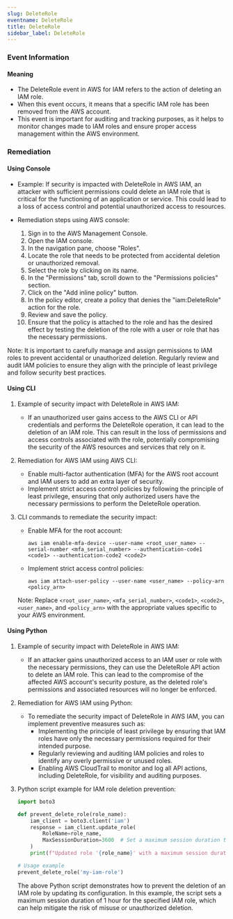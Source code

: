 ```yaml
--- 
slug: DeleteRole
eventname: DeleteRole
title: DeleteRole
sidebar_label: DeleteRole
---
```

                       
### Event Information

#### Meaning

- The DeleteRole event in AWS for IAM refers to the action of deleting an IAM role.
- When this event occurs, it means that a specific IAM role has been removed from the AWS account.
- This event is important for auditing and tracking purposes, as it helps to monitor changes made to IAM roles and ensure proper access management within the AWS environment.

### Remediation

#### Using Console

- Example: If security is impacted with DeleteRole in AWS IAM, an attacker with sufficient permissions could delete an IAM role that is critical for the functioning of an application or service. This could lead to a loss of access control and potential unauthorized access to resources.

- Remediation steps using AWS console:
  1. Sign in to the AWS Management Console.
  2. Open the IAM console.
  3. In the navigation pane, choose "Roles".
  4. Locate the role that needs to be protected from accidental deletion or unauthorized removal.
  5. Select the role by clicking on its name.
  6. In the "Permissions" tab, scroll down to the "Permissions policies" section.
  7. Click on the "Add inline policy" button.
  8. In the policy editor, create a policy that denies the "iam:DeleteRole" action for the role.
  9. Review and save the policy.
  10. Ensure that the policy is attached to the role and has the desired effect by testing the deletion of the role with a user or role that has the necessary permissions.

Note: It is important to carefully manage and assign permissions to IAM roles to prevent accidental or unauthorized deletion. Regularly review and audit IAM policies to ensure they align with the principle of least privilege and follow security best practices.

#### Using CLI

1. Example of security impact with DeleteRole in AWS IAM:
   - If an unauthorized user gains access to the AWS CLI or API credentials and performs the DeleteRole operation, it can lead to the deletion of an IAM role. This can result in the loss of permissions and access controls associated with the role, potentially compromising the security of the AWS resources and services that rely on it.

2. Remediation for AWS IAM using AWS CLI:
   - Enable multi-factor authentication (MFA) for the AWS root account and IAM users to add an extra layer of security.
   - Implement strict access control policies by following the principle of least privilege, ensuring that only authorized users have the necessary permissions to perform the DeleteRole operation.

3. CLI commands to remediate the security impact:
   - Enable MFA for the root account:
     ```
     aws iam enable-mfa-device --user-name <root_user_name> --serial-number <mfa_serial_number> --authentication-code1 <code1> --authentication-code2 <code2>
     ```

   - Implement strict access control policies:
     ```
     aws iam attach-user-policy --user-name <user_name> --policy-arn <policy_arn>
     ```

   Note: Replace `<root_user_name>`, `<mfa_serial_number>`, `<code1>`, `<code2>`, `<user_name>`, and `<policy_arn>` with the appropriate values specific to your AWS environment.

#### Using Python

1. Example of security impact with DeleteRole in AWS IAM:
   - If an attacker gains unauthorized access to an IAM user or role with the necessary permissions, they can use the DeleteRole API action to delete an IAM role. This can lead to the compromise of the affected AWS account's security posture, as the deleted role's permissions and associated resources will no longer be enforced.

2. Remediation for AWS IAM using Python:
   - To remediate the security impact of DeleteRole in AWS IAM, you can implement preventive measures such as:
     - Implementing the principle of least privilege by ensuring that IAM roles have only the necessary permissions required for their intended purpose.
     - Regularly reviewing and auditing IAM policies and roles to identify any overly permissive or unused roles.
     - Enabling AWS CloudTrail to monitor and log all API actions, including DeleteRole, for visibility and auditing purposes.

3. Python script example for IAM role deletion prevention:
   ```python
   import boto3

   def prevent_delete_role(role_name):
       iam_client = boto3.client('iam')
       response = iam_client.update_role(
           RoleName=role_name,
           MaxSessionDuration=3600  # Set a maximum session duration to limit potential misuse
       )
       print(f"Updated role '{role_name}' with a maximum session duration of 1 hour.")

   # Usage example
   prevent_delete_role('my-iam-role')
   ```
   The above Python script demonstrates how to prevent the deletion of an IAM role by updating its configuration. In this example, the script sets a maximum session duration of 1 hour for the specified IAM role, which can help mitigate the risk of misuse or unauthorized deletion.


 